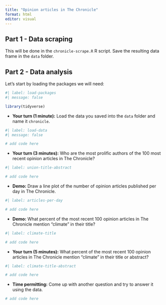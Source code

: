 ```yaml
---
title: "Opinion articles in The Chronicle"
format: html
editor: visual
---
```


## Part 1 - Data scraping

This will be done in the `chronicle-scrape.R` R script. Save the resulting data frame in the `data` folder.

## Part 2 - Data analysis

Let's start by loading the packages we will need:

```r
#| label: load-packages
#| message: false

library(tidyverse)
```

-   **Your turn (1 minute):** Load the data you saved into the `data` folder and name it `chronicle`.

```r
#| label: load-data
#| message: false

# add code here
```

-   **Your turn (3 minutes):** Who are the most prolific authors of the 100 most recent opinion articles in The Chronicle?

```r
#| label: union-title-abstract

# add code here
```

-   **Demo:** Draw a line plot of the number of opinion articles published per day in The Chronicle.

```r
#| label: articles-per-day

# add code here
```

-   **Demo:** What percent of the most recent 100 opinion articles in The Chronicle mention "climate" in their title?

```r
#| label: climate-title

# add code here
```

-   **Your turn (5 minutes):** What percent of the most recent 100 opinion articles in The Chronicle mention "climate" in their title or abstract?

```r
#| label: climate-title-abstract

# add code here
```

-   **Time permitting:** Come up with another question and try to answer it using the data.

```r
# add code here
```
